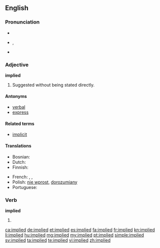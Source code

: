 ==English==

===Pronunciation===
* {{rhymes|aɪd}}
* {{IPA|/ɪmˈplaɪd/}}, {{X-SAMPA|/Im"plaId/}}
* {{audio|en-us-implied.ogg|Audio (US)}}

===Adjective===
'''implied'''

# Suggested without being stated directly.

====Antonyms====
* [[verbal]]
* [[express]]

====Related terms====
* [[implicit]]

====Translations====
{{trans-top|suggested without being stated directly}}
* Bosnian: {{t-|bs|podrazumijevan|m}}
* Dutch: {{t-|nl|onrechtstreeks}}
* Finnish: {{t-|fi|epäsuora}}
{{trans-mid}}
* French: {{t+|fr|sous-entendu|m}}, {{t+|fr|sous-entendue|f}}, {{t+|fr|implicite|m|f}}
* Polish: [[nie wprost]], [[dorozumiany]] {{m}}
* Portuguese: {{t+|pt|subentendido|m}}
{{trans-bottom}}

===Verb===
'''implied'''

# {{past of|imply}}

[[ca:implied]]
[[de:implied]]
[[et:implied]]
[[es:implied]]
[[fa:implied]]
[[fr:implied]]
[[kn:implied]]
[[li:implied]]
[[hu:implied]]
[[mg:implied]]
[[my:implied]]
[[pt:implied]]
[[simple:implied]]
[[sv:implied]]
[[ta:implied]]
[[te:implied]]
[[vi:implied]]
[[zh:implied]]